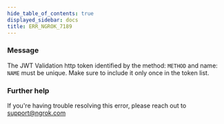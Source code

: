 ```yaml
---
hide_table_of_contents: true
displayed_sidebar: docs
title: ERR_NGROK_7189
---
```


### Message

The JWT Validation http token identified by the method: `METHOD` and name: `NAME` must be unique. Make sure to include it only once in the token list.

### Further help

If you're having trouble resolving this error, please reach out to [support@ngrok.com](mailto:support@ngrok.com?subject=Help%20with%20ERR_NGROK_7189)
